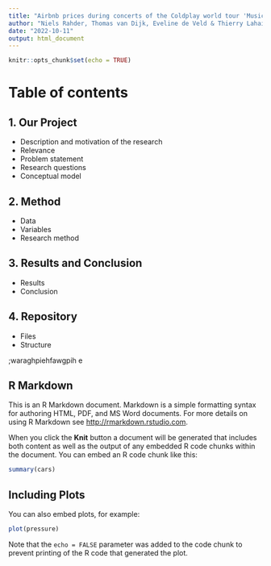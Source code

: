 ```yaml
---
title: "Airbnb prices during concerts of the Coldplay world tour 'Music of the Spheres'"
author: "Niels Rahder, Thomas van Dijk, Eveline de Veld & Thierry Lahaije"
date: "2022-10-11"
output: html_document
---
```


```r
knitr::opts_chunk$set(echo = TRUE)
```

# Table of contents

## 1. Our Project
* Description and motivation of the research
* Relevance
* Problem statement
* Research questions
* Conceptual model

## 2. Method
* Data
* Variables
* Research method

## 3. Results and Conclusion
* Results
* Conclusion

## 4. Repository
* Files
* Structure 

;waraghpiehfawgpih e





## R Markdown

This is an R Markdown document. Markdown is a simple formatting syntax for authoring HTML, PDF, and MS Word documents. For more details on using R Markdown see <http://rmarkdown.rstudio.com>.

When you click the **Knit** button a document will be generated that includes both content as well as the output of any embedded R code chunks within the document. You can embed an R code chunk like this:

```r
summary(cars)
```

## Including Plots

You can also embed plots, for example:

```r
plot(pressure)
```

Note that the `echo = FALSE` parameter was added to the code chunk to prevent printing of the R code that generated the plot.

